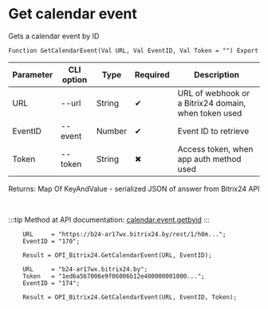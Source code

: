 ﻿---
sidebar_position: 3
---


# Get calendar event
 Gets a calendar event by ID



`Function GetCalendarEvent(Val URL, Val EventID, Val Token = "") Export`

  | Parameter | CLI option | Type | Required | Description |
  |-|-|-|-|-|
  | URL | --url | String | &#x2714; | URL of webhook or a Bitrix24 domain, when token used |
  | EventID | --event | Number | &#x2714; | Event ID to retrieve |
  | Token | --token | String | &#x2716; | Access token, when app auth method used |

  
  Returns:  Map Of KeyAndValue - serialized JSON of answer from Bitrix24 API

<br/>

:::tip
Method at API documentation: [calendar.event.getbyid](https://apidocs.bitrix24.ru/api-reference/calendar/calendar-event/calendar-event-get-by-id.html)
:::
<br/>



```bsl title="1C:Enterprise/OneScript code example"
    URL     = "https://b24-ar17wx.bitrix24.by/rest/1/h0m...";
    EventID = "170";

    Result = OPI_Bitrix24.GetCalendarEvent(URL, EventID);

    URL     = "b24-ar17wx.bitrix24.by";
    Token   = "1ed6a567006e9f06006b12e400000001000...";
    EventID = "174";

    Result = OPI_Bitrix24.GetCalendarEvent(URL, EventID, Token);
```
 




